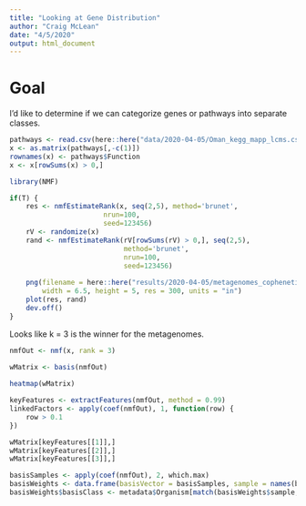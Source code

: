 ```yaml
---
title: "Looking at Gene Distribution"
author: "Craig McLean"
date: "4/5/2020"
output: html_document
---
```


# Goal

I'd like to determine if we can categorize genes or pathways into separate 
classes.

```r
pathways <- read.csv(here::here("data/2020-04-05/Oman_kegg_mapp_lcms.csv"))
x <- as.matrix(pathways[,-c(1)])
rownames(x) <- pathways$Function
x <- x[rowSums(x) > 0,]
```

```r
library(NMF)

if(T) {
    res <- nmfEstimateRank(x, seq(2,5), method='brunet', 
                       nrun=100, 
                       seed=123456)
    rV <- randomize(x)
    rand <- nmfEstimateRank(rV[rowSums(rV) > 0,], seq(2,5), 
                            method='brunet', 
                            nrun=100, 
                            seed=123456)
    
    png(filename = here::here("results/2020-04-05/metagenomes_cophenetic_cor.png"),
        width = 6.5, height = 5, res = 300, units = "in")
    plot(res, rand)
    dev.off()
}
```

Looks like k = 3 is the winner for the metagenomes.

```r
nmfOut <- nmf(x, rank = 3)

wMatrix <- basis(nmfOut)
    
heatmap(wMatrix)

keyFeatures <- extractFeatures(nmfOut, method = 0.99)
linkedFactors <- apply(coef(nmfOut), 1, function(row) {
    row > 0.1
})

wMatrix[keyFeatures[[1]],]
wMatrix[keyFeatures[[2]],]
wMatrix[keyFeatures[[3]],]

basisSamples <- apply(coef(nmfOut), 2, which.max)
basisWeights <- data.frame(basisVector = basisSamples, sample = names(basisSamples)) 
basisWeights$basisClass <- metadata$Organism[match(basisWeights$sample, metadata$File.Name)]
    
```



